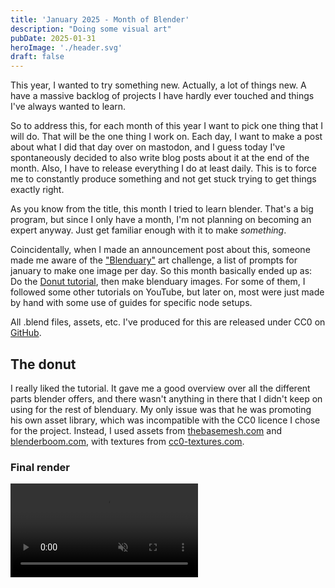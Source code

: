 ```yaml
---
title: 'January 2025 - Month of Blender'
description: "Doing some visual art"
pubDate: 2025-01-31
heroImage: './header.svg'
draft: false
---
```


This year, I wanted to try something new. Actually, a lot of things new. A have a massive backlog of projects I have hardly ever touched and things I've always wanted to learn.

So to address this, for each month of this year I want to pick one thing that I will do. That will be the one thing I work on. Each day, I want to make a post about what I did
that day over on mastodon, and I guess today I've spontaneously decided to also write blog posts about it at the end of the month. Also, I have to release everything I do at
least daily. This is to force me to constantly produce something and not get stuck trying to get things exactly right.

As you know from the title, this month I tried to learn blender. That's a big program, but since I only have a month, I'm not planning on becoming an expert anyway. Just get
familiar enough with it to make *something*. 

Coincidentally, when I made an announcement post about this, someone made me aware of the
["Blenduary"](https://blenderartists.org/t/new-january-daily-art-challenge-blenduary/1560953) art challenge, a list of prompts for january to make one image per day.
So this month basically ended up as: Do the [Donut tutorial](https://www.youtube.com/watch?v=B0J27sf9N1Y&list=PLjEaoINr3zgEPv5y--4MKpciLaoQYZB1Z), then make blenduary images.
For some of them, I followed some other tutorials on YouTube, but later on, most were just made by hand with some use of guides for specific node setups.

All .blend files, assets, etc. I've produced for this are released under CC0 on [GitHub](https://github.com/edave64/2025-01-month-of-blender/tree/main/).

## The donut


I really liked the tutorial. It gave me a good overview over all the different parts blender offers, and there wasn't anything in there that I didn't keep on using for the
rest of blenduary. My only issue was that he was promoting his own asset library, which was incompatible with the CC0 licence I chose for the project. Instead, I used assets
from [thebasemesh.com](https://www.thebasemesh.com) and [blenderboom.com](https://www.blenderboom.com/), with textures from [cc0-textures.com](https://cc0-textures.com/).

### Final render

<video controls src={Donut} style="max-width: 100%" alt="A rendered animation of a camera flying over 4 donuts on a plate." muted />

## Blenduary Results

### Day 01: Ripple


<Image src={Ripple} alt="A render of a rough sphere. It is made up of hundreds of randomly rotated cylinders." loading="lazy" />

This image happened as a bit of an accident while working on the donut tutorial. It happened while I was trying to create the plate asset. I created a new cylinder, but
added it to the collection used for donut sprinkles, packing hundreds of 1 meter large cylinders around the donut, turning it practically into a sphere.

### Day 02: Crystals


<Image src={Crystal} alt="A render of a cave like thing with blue, glowing crystals. There is a green light coming from around a bend." loading="lazy" />

The idea here was to create a cave with glowing crystals, with a mysterious green glow around the corner.

This was the first time working with emissive textures. Using them naively destroyed all details in the crystals, since it's hard to have a shadow on a glowing surface.
So they didn't look like actual objects.

The cave didn't look great either, since it's essentially just a donut from the inside.

<Image src={CrystalRedo} alt="A render of a cave like thing with blue, glowing crystals. There is a green light coming from around a bend." loading="lazy" />

I later created this improved version. The cave still doesn't look fantastic, but the crystals look a lot more like physical objects and the lower emissive strength
makes the cave look a bit less smooth.

### Day 03: Workbench


<Image src={Workbench} alt="A wooden table with a big block of wood being chiseled. There are wood shavings on the table. One side is completely black" loading="lazy" />

My first attempt at modeling objects, destroyed by a problem with the texture. I still don't know why, but applying the normal map makes one side pitch black.

<Image src={WorkbenchRedo} alt="A wooden table with a big block of wood being chiseled. There are wood shavings on the table." loading="lazy" />

After I replaced the normal map with a bump map, it's still not pretty, but better.

### Day 04: Spider


<Image src={Spider} alt="A render of a black, hairy spider" loading="lazy" />

My first attempt at modeling a living creature. I tried to make something similar to a jumping spider, to make it at least a little cute, so I wouldn't hate to look at it.
Not really a spider fan. ^^'

### Day 05: Celeste


<Image src={Celeste} alt="A blue, low-poly mountain with an orange sky and heavy fog." loading="lazy" />

I wasn't sure what to do with this prompt, so I made something vaguely inspired by the logo of the game celeste. This
was my first time using the A.N.T. landscape plugin.

### Day 06: Tessellate


<Image src={Tessellate} alt="A house made of large, irregularly shaped, gray pieces of stone. It has red roof tiles." loading="lazy"  />

I watched some YT tutorials about making brick textures with displacement, and did a similar thing with voronoi textures. The roofing tiles are (suboptimally) generated
with geometry nodes, which means the base mash of this scene is actually just seven completely flat faces.

### Day 07: Portal


<video controls src={Portal} style="max-width: 100%;" alt="A camera ride through a triangular room with three doors. Every door loops back to the same position. You can see multiple iterations of the same room through the doors." loop muted />

In recent history, Blender added a "Ray Portal BSDF" node, allowing rays that enter to be moved somewhere else. This allows for some fantastic effects, but at least from what I
saw, the ergonomics are terrible. It can do a lot. It can keep a static angle, to be used as a flat image rendered from somewhere else, like a TV, or a dynamic angle for
a portal like effect, it can scale up and down or rotate, or use multiple target locations on one texture, it's pretty neat.

The problem is that this means the node leaves all the math burden to you, and the documentation did not help me much. The
[documentation](https://docs.blender.org/manual/en/latest/render/shader_nodes/shader/ray_portal.html) gives you a sample node setup with nodes for "Location of Portal Target" and
"Rotation of Portal Target", but those are lies. Changing the location changes location and rotation, and rotation is a static value that seems very unrelated to the actual
rotation of the portal.

I made this animation through pure trial and error.

### Day 08: Orrery


<video controls src={Orrery} style="max-width: 100%;" alt="An animation of a camera flying around an orrery with a sun, 3 planets and 5 moons orbiting around each other."  muted />

My first attempt at a more complex choreography. It features keyframe animation outside of just location, rotation and scale, and a hand-off between two cameras. It was also the
first time I tried working with the eevee renderer, simply because I didn't have time to render it otherwise. It's surprisingly picky.

### Day 09: Aurora


<video controls src={Aurora} style="max-width: 100%;" alt="A snowy landscape under a dark blue night sky with an aurora borealis and some clouds/fog." muted />

Made mostly by following a tutorial, but I also learned how to make a more complex animated sky texture.

The effect doesn't look bad in itself. I think it's mostly the positioning of the lines in the sky (and the unconvincing snow) that I'd like to revisit.
However, for now, I'll leave it as is, and hide it by keeping it entirely localized within my kitchen.

<Image src={AuroraJoke} alt="A door that is ajar with a strong orange glow behind it, modeled after the 'Steamed Hams' scene in the Simpsons" loading="lazy" />

(Yes, this is part of this day's submission)

### Day 10: Diffuse


<Image src={Diffuse} alt="A cat viewed through a pair of glasses. Everything outside the glasses is clear, everything though the glasses is blurry." loading="lazy" />

NOTE: The cat is just a photo, I did not suddenly graduate to photorealistic cats.

This was definitely more of a case of wanting to learn something and fitting it to the theme. I used this to learn both to use curves for modeling and using cryptomasks in the
compositor. Also, this is the fixed version. Originally, I rendered it with far to little light for some reason and didn't notice at the time.

### Day 11: Backpack


<Image src={Backpack} alt="A very simple brown backpack, with a top lid held shut by two cloth strips and metal buckles." loading="lazy" />

More modeling practice. It looks a bit wonky, but not terrible, I'd say. Something that can be hard to see is the mesh bottle holder on the side. Definitely could use some better
lighting.

Also difficult to see: The procedural material for the metal actually has some surface imperfections.

### Day 12: Vortex


<video controls src={Vortex} style="max-width: 100%;" alt="A tornado of lollipops, each with a spiral pattern, circleing around a large lollipop in the middle." muted />

Something more goofy. I just tried to make a lot of spirals, in geometry nodes for the tornado, in shaders for the lollies and their sticks, and in animation with the camera.

### Day 13: Hourglass


<Image src={Hourglass} alt="An hourglass with sand ran partway through." loading="lazy" />

For this, I mostly directly followed a tutorial. It's actually a water simulation with its particles rendered as points. You can see that it doesn't quite behave like sand. It
doesn't pile up in the middle. Not sure if you can increase friction in a fluid. Maybe viscosity?  ¯\\\_(ツ)\_/¯

This is the point where I start to really like the renders produced.

### Day 14: Artefact


<Image src={Artefact} alt="A render of the blender default cube, but with extreme chromatic aberration and lens distortion effects." loading="lazy" />

I was sick that day, so just quickly through the default cube through way too much lens distortion.

### Day 15: Embroidery


<video controls src={Embroidery} style="max-width: 100%;" alt="A rendered video of an embroidery hoop with the edges of a rotating cube stitched onto it." loop muted />

This was my first try to make some more complex geometry nodes without following a tutorial. The node setup can squish any object onto the canvas. I tried to also cull back faces,
but it always removed too much.

<Image src={EmbroideryStatic}  alt="An embroidery hoop with the threads forming suzanne, the blender monkey head." loading="lazy" />

### Day 16: Kaleidoscope


<video controls src={Kaleidoscope} style="max-width: 100%;" alt="A render of a bunch of random colored objects in a kaleidoscope." loop muted />

I didn't know how kaleidoscopes actually work. So I watched a segment on "How it's made", replicated that, and it just worked! It was pretty inefficient though. The many
internal reflections means you have to increase the max reflections in cycles, making it a lot slower. Also, it couldn't work in the Eevee renderer like this.

So I made another attempt without any mirrors. Instead, it renders the whole scene of random objects with Eevee, then uses the compositor to repeat a single slice of it across the whole
picture:

<video controls src={KaleidoscopeSimplified} style="max-width: 100%;" alt="A render of a bunch of random colored objects in a kaleidoscope." loop muted />

It's almost silly how much faster this rendered. But it also left me very disappointed in blender's compositor. It seems incredibly weak compared to blender's other node graphs.

My specific gripe was with box mask nodes. For some reason, the height of the box mask is set as a fraction of the width, while the Y coordinate is a fraction of the height. So a
position of 0.5 0.5 is exactly centered based on the size and aspect ratio of the input image; a size of 1 1 is a square, regardless of aspect ratio.

I could work around this, if those where inputs. But no, box masks positions are set fixed in the node, without any inputs for noodles. So I can't use math nodes to still use
proper nodes. And even if I could, it would be harder than it should, because AFAIK you cannot read the size of the current image. You have to hardcode it, and if you ever render
at a different resolution, your masks will be messed up.

I also found another [how-to video](https://youtu.be/Cmqvz42GfJI?t=265) for a kaleidoscope with three mirrors and tried that out. It's less cool than the one on YT, but still neat.

<video controls src={KaleidoscopeTriangle} style="max-width: 100%;" alt="A triangular kaleidoscope with internal strips that light up in different colors." loop muted />

### Day 17: Mirage


<Image src={Mirage}  alt="A render of a desert landscape with heat haze and parts of the floor that reflect the sky and look similar to water." loading="lazy" />

I tried to improve the landscape generation over the aurora picture and experimented with a refraction shader and some more advanced shading setups for the reflective parts of the
sand.

### Day 18: Photon


<Image src={Photon}  alt="A box with a light source and two slits, projecting an interference pattern on a wall." loading="lazy" />

A [double-slit experiment](https://en.wikipedia.org/wiki/Double-slit_experiment).
Turns out, Blender doesn't simulate quantum physics. Luckily, I could fake it using the recent light linking feature and an area lamp with shader nodes.

### Day 19: Terrarium


<Image src={Terrarium}  alt="Earth, floating in a terrarium on a table" loading="lazy" />

I'm still not completely sure how best to model the vents at the top. The way I did it completely destroyed the topology, so I had to redo it, but in the final render you can't
even really see it.

The images for this where all from a [NASA website](https://visibleearth.nasa.gov/), but I just didn't figure out how to navigate that page. I found them on Google and Wikimedia
Commons, which all linked back to the same website.

### Day 20: Beacon


<Image src={Beacon} alt="An array of radio telescopes" loading="lazy" />

I experimented with volume scattering in this one, and really like the result.

### Day 21: Timeline


<video controls src={Timeline} style="max-width: 100%;" alt="An animation of a sphere crashing into a tower of three cubes. After the animation is finished, it reverses partway, the camera rotates 360°, then finishes reversing" loop muted />

As far as I know, you can't reverse a physics simulation in blender.

### Day 22: Abyss


<Image src={Abyss} alt="A render of an ocean. Diagonally, the ground can be seen, that suddenly stops and goes into a bottomless ocean instead." loading="lazy" />

This one was kinda disappointing. The idea was a view of an ocean where the ground visible through the water suddenly gives way to a dark chasm.

I'm not sure what I expected that to look like, I imagined something unnerving. Instead, it's just blue.

### Day 23: Chef


<Image src={Chef} alt="A simple chef figure with a capsule body, sphere hands and head, an apron and a chefs hat." loading="lazy" />

My first render of a person, even if it's more of a figure. I just wanted to model the hat, the rest is something of an afterthought.

### Day 24: Wanderer


<Image src={Wanderer} alt="A sailing stone in a desert with a trail in the hard ground below it." loading="lazy" />

In case you don't know, this is a [sailing stone](https://en.wikipedia.org/wiki/Sailing_stones), a rock that seemingly moves on its own, leaving a track in the ground behind it.

### Day 25: Mermaid


<Image src={Mermaid} alt="A render of a seal on a rock in an ocean" loading="lazy" />

This was my most complex model so far, and I had some trouble to understand seal anatomy, especially how their feet work. But most of the complexity was in the face, which then
became fully covered by hair. This was also the first time I used LoopTools, which I can only recommend for modeling.

<Image src={MermaidNude} alt="The same rendered seal as in the previous pose, but without any body hair. Details around mouth, nose and ear have become visible, and the wiskers are easier to see." loading="lazy" />

### Day 26: Turtle


<Image src={Turtle} alt="A render of a turtle in front of a shore line on the beach." loading="lazy" />

Another exercise in animal modeling. The shading of the shell is entirely flat, all the detail is modeled.

### Day 27: Cascade


<Image src={Cascade} alt="A render of water flowing like a waterfall into a square, dark hole" loading="lazy" />

This was my first time working with the foam and spray particles of the blender water simulation. It's also a bit of a revisit of the concept of "Abyss", only with an actual
bottomless pit in the ocean. My computer was really struggling with this image, since I didn't yet figure out how to stop the particles from rendering in the blender viewport,
slowing the tool to a crawl and even crashing it on occasion.

Once I figured that out, I could redo it with a larger simulation and higher resolution:

<Image src={CascadeRedo} alt="A render of water flowing like a waterfall into a dark hole" loading="lazy" />

### Day 28: Orbit


<Image src={Orbit} alt="A (incomplete) render of a satellite" loading="lazy" />

This is a tragic victim of this entire project. Blenduary wants me to make one render a day, and my own theme system demands I move on now. So this image will remain
incomplete for the time being. It's supposed to be NASA's Solar Dynamics Observatory (Just the first NASA one I randomly clicked on in [Satellite Explorer](https://geoxc-apps.bd.esri.com/space/satellite-explorer/))

I spend most of the time making the hex pattern for the solar cells, and the model remains a bit barren. Also, lighting in space is difficult.

### Day 29: Monochromatic


<Image src={Monochromatic} alt="A render of an old desktop computer. It's lying on it's side with a monitor on top. It has 2 5¼ inch floppy drives.  The monitor displays a monocromatic yellow version of itself" loading="lazy" />

This was maybe also influenced by the next topic, "retro". Originally, I just wanted the computer to be illuminated by the floppy drive LEDs, like a very close up look with
everything just being softly illuminated at the edges by red color. I didn't manage to make that work, so I put a monochrome monitor on top, displaying its own render. It
might have been fun to use a ray portal to make it render itself infinitely, but they were too much of a haste last time.

The PC is vaguely based on the IBM XT, although I'm pretty sure the proportions are off.

### Day 30: Retro


<video controls src={Retro} style="max-width: 100%;" alt="A rendered video of an audio cassette with some of the tape spilling out.  The right reel spins, pulling the tape back into the cassete. Once the tape is back in the cassete, the left reel begins to turn." muted />

Back to working with curves and geometry nodes. It's not really physically accurate; that's not how pulling on tape works. It also can't handle the curve overlapping itself.
I know simulations with geometry nodes are possible, that might be something worth looking into at some point.

### Day 31: Blender


<Image src={Blender} alt="The blender default cube rendered in cycles." loading="lazy" />

I know it's lazy, but what could be more representative of blender than the default cube. Maybe a default cube rendered in default settings? Ehh... This one is rendered with
16384 samples in cycles, just so at least my computer had to work for this one :P

## Conclusion

I'm still not completely sure if blenduary was the best idea. Sure, it gave me a constant stream of new challenges, but it might also have been cool to work on some larger
projects over the month. But I don't regret participating. I probably wouldn't have tried as much stuff without it.

At the beginning of this month, I wouldn't have believed some of the images I went on to produce. I'm really proud, and even if the rest of this year were not to have the same
success, this first month already made it totally worth it. :)
